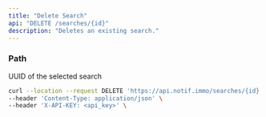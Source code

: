 ```yaml
---
title: "Delete Search"
api: "DELETE /searches/{id}"
description: "Deletes an existing search."
---
```


### Path

<ParamField path="id" type="string" required>
  UUID of the selected search
</ParamField>

<RequestExample>

```bash Example Request
curl --location --request DELETE 'https://api.notif.immo/searches/{id}' \
--header 'Content-Type: application/json' \
--header 'X-API-KEY: <api_key>' \
```

</RequestExample>
